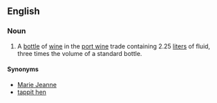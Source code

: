 ==English==
===Noun===
{{en-noun}}
# {{context|rare}} A [[bottle]] of [[wine]] in the [[port wine]] trade containing 2.25 [[liter]]s of fluid, three times the volume of a standard bottle.

====Synonyms====
*[[Marie Jeanne]]
*[[tappit hen]]